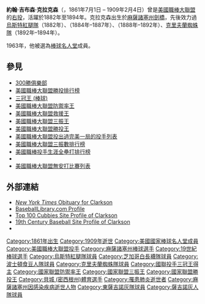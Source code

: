{{For|廢奴主義者|{{le|約翰·克拉克森 (廢奴主義者)|John Clarkson (abolitionist)}}}}
{{Infobox baseball biography
|name=約翰·克拉克森
|position=[[投手|投手]]
|image=John_Clarkson_Baseball.jpg
|caption = 1905年的克拉克森
|birth_date={{Birth date|1861|7|1}}
|birth_place={{USA}}[[麻薩諸塞州|麻薩諸塞州]][[劍橋_(麻薩諸塞州)|劍橋]]
|death_date={{death date and age|1909|2|4|1861|7|1}}
|death_place={{USA}}[[麻薩諸塞州|麻薩諸塞州]][[貝爾蒙_(麻薩諸塞州)|貝爾蒙]]
|bats=右
|throws=右
|debutleague = 美國職棒大聯盟
|debutdate=5月2日
|debutyear=1882年
|debutteam=烏斯特紅腿
|finalleague = 美國職棒大聯盟
|finaldate=7月12日
|finalyear=1894年
|finalteam=克里夫蘭蜘蛛
|statleague = 美國職棒大聯盟
|stat1label=[[勝利投手|勝敗紀錄]]
|stat1value=328勝178敗
|stat2label=[[防禦率|防禦率]]
|stat2value=2.81
|stat3label=[[三振|三振]]
|stat3value=1,978
|teams=
*[[烏斯特紅腿隊|烏斯特紅腿隊]]（{{Baseball year|1882}}）
*{{le|芝加哥白長襪隊 (1870年-1889年)|Chicago White Stockings (1870–89)|芝加哥白長襪隊}}（{{Baseball year|1884}}–{{Baseball year|1887}}）
*{{le|波士頓食豆人隊|Boston Beaneaters}}（{{Baseball year|1888}}–{{Baseball year|1892}}）
*[[克里夫蘭蜘蛛隊|克里夫蘭蜘蛛隊]]（{{Baseball year|1892}}–{{Baseball year|1894}}）
|highlights=
* [[三冠王_(棒球)|三冠王]]（1889年）
* 3× [[美國職棒大聯盟勝投王#國家聯盟|國聯勝投王]]（1885年、1887年、1889年）
* [[美國職棒大聯盟防禦率王#國家聯盟|國聯防禦率王]]（1889年）
* 3× [[美國職棒大聯盟三振王#國家聯盟|國聯三振王]]（1885年、1887年、1889年）
* 1885年7月27日投出[[無安打比賽|無安打比賽]]
* 1889年6月4日投出[[完美一局|完美一局]]
|hoflink = 美國國家棒球名人堂暨博物館
|hoftype  = 美國棒球名人堂
|hofdate=1963年
|hofmethod=名人堂資深委員會
}}
'''約翰·吉布森·克拉克森'''（{{lang-en|John Gibson Clarkson}}，1861年7月1日 – 1909年2月4日）曾是[[美國職棒大聯盟|美國職棒大聯盟]]的[[投手|右投]]，活躍於1882年至1894年。克拉克森出生於[[麻薩諸塞州|麻薩諸塞州]][[劍橋_(麻薩諸塞州)|劍橋]]，先後效力過[[烏斯特紅腿隊|烏斯特紅腿隊]]（1882年）、{{le|芝加哥白長襪隊 (1870年-1889年)|Chicago White Stockings (1870–89)|芝加哥白長襪隊}}（1884年–1887年）、{{le|波士頓食豆人隊|Boston Beaneaters}}（1888年–1892年）、[[克里夫蘭蜘蛛隊|克里夫蘭蜘蛛隊]]（1892年–1894年）。

1963年，他被選為[[美國國家棒球名人堂暨博物館|棒球名人堂]]成員。

==參見==
{{Portal|傳記|棒球}}
{{div col}}
* [[300勝俱樂部|300勝俱樂部]]
* [[美國職棒大聯盟勝投排行榜|美國職棒大聯盟勝投排行榜]]
* [[三冠王_(棒球)|三冠王 (棒球)]]
* [[美國職棒大聯盟防禦率王|美國職棒大聯盟防禦率王]]
* [[美國職棒大聯盟救援王|美國職棒大聯盟救援王]]
* [[美國職棒大聯盟三振王|美國職棒大聯盟三振王]]
* [[美國職棒大聯盟勝投王|美國職棒大聯盟勝投王]]
* [[美國職棒大聯盟投出過完美一局的投手列表|美國職棒大聯盟投出過完美一局的投手列表]]
* [[美國職棒大聯盟三振數排行榜|美國職棒大聯盟三振數排行榜]]
* [[美國職棒投手生涯全壘打排行榜|美國職棒投手生涯全壘打排行榜]]
* {{le|美國職棒大聯盟頭銜數量紀錄領先者列表|Major League Baseball titles leaders}}
* [[美國職棒大聯盟無安打比賽列表|美國職棒大聯盟無安打比賽列表]]
{{div col end}}

== 外部連結 ==
{{Baseballstats|mlb=112369|br=c/clarkjo01|brm=clarks001joh}}
* [https://web.archive.org/web/20071210013821/http://thedeadballera.com/Obits/Clarkson.John.Obit.html ''New York Times'' Obituary for Clarkson]
* [https://web.archive.org/web/20071018205859/http://www.baseballlibrary.com/ballplayers/player.php?name=John_Clarkson_1861 BaseballLibrary.com Profile]
* [http://www.bleedcubbieblue.com/story/2007/1/30/91847/7000 Top 100 Cubbies Site Profile of Clarkson]
* [http://www.19cbaseball.com/players-john-clarkson.html 19th Century Baseball Site Profile of Clarkson]
* {{Find a Grave}}

{{s-start}}
{{succession box | title=[[美國職棒大聯盟無安打比賽列表|無安打比賽投手]] | before= {{le|山姆·金博|Sam Kimber}} | years= 1885年7月27日 | after= {{le|查里·佛古森 (1880年代投手)|Charlie Ferguson (1880s pitcher)|查里·佛古森}}}}
{{succession box | title=[[國家聯盟|國家聯盟]][[三冠王_(棒球)|投手三冠王]] | before= [[提姆·基弗|提姆·基弗]] | years=1889年 | after= [[阿莫斯·魯西|阿莫斯·魯西]]}}
{{s-end}}
{{美國職棒大聯盟投手三冠王}}
{{300 win club}}
{{美國棒球名人堂成員}}
{{Authority control}}

{{DEFAULTSORT:Clarkson, John}}
[[Category:1861年出生|Category:1861年出生]]
[[Category:1909年逝世|Category:1909年逝世]]
[[Category:美國國家棒球名人堂成員|Category:美國國家棒球名人堂成員]]
[[Category:美國職棒大聯盟投手|Category:美國職棒大聯盟投手]]
[[Category:麻薩諸塞州棒球選手|Category:麻薩諸塞州棒球選手]]
[[Category:19世紀棒球選手|Category:19世紀棒球選手]]
[[Category:烏斯特紅腿隊球員|Category:烏斯特紅腿隊球員]]
[[Category:芝加哥白長襪隊球員|Category:芝加哥白長襪隊球員]]
[[Category:波士頓食豆人隊球員|Category:波士頓食豆人隊球員]]
[[Category:克里夫蘭蜘蛛隊球員|Category:克里夫蘭蜘蛛隊球員]]
[[Category:國聯投手三冠王得主|Category:國聯投手三冠王得主]]
[[Category:國家聯盟防禦率王|Category:國家聯盟防禦率王]]
[[Category:國家聯盟三振王|Category:國家聯盟三振王]]
[[Category:國家聯盟勝投王|Category:國家聯盟勝投王]]
[[Category:貝城_(密西根州)體育選手|Category:貝城 (密西根州)體育選手]]
[[Category:罹患肺炎逝世者|Category:罹患肺炎逝世者]]
[[Category:麻薩諸塞州因感染疾病逝世人物|Category:麻薩諸塞州因感染疾病逝世人物]]
[[Category:東薩吉諾灰隊球員|Category:東薩吉諾灰隊球員]]
[[Category:薩吉諾灰人隊球員|Category:薩吉諾灰人隊球員]]